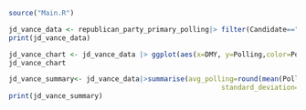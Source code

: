 ```r
source("Main.R") 
```

```r
jd_vance_data <- republican_party_primary_polling|> filter(Candidate=="J.D. Vance") |> mutate(Poll_Boundary=ifelse(State=="NULL", "Nationwide",State))
print(jd_vance_data)
```


```r
jd_vance_chart <- jd_vance_data |> ggplot(aes(x=DMY, y=Polling,color=Poll_Boundary))+geom_point(alpha=0.6)+geom_line() + scale_x_date(date_breaks="3 months")+ labs(title= "J.D. Vance",x="Date",y="Polling (%)") 
jd_vance_chart
```
```r
jd_vance_summary<- jd_vance_data|>summarise(avg_polling=round(mean(Polling,na.rm=TRUE),digits=2), weighted_avg_polling=round(sum(Sample_Size/sum(Sample_Size,na.rm=TRUE) * Polling,na.rm=TRUE),digits=2),
                                                    standard_deviation=round(sd(Polling,na.rm=TRUE),digits=2),maximum_polling=max(Polling),minimum_polling=min(Polling),median_polling=median(Polling))
print(jd_vance_summary) 
```


